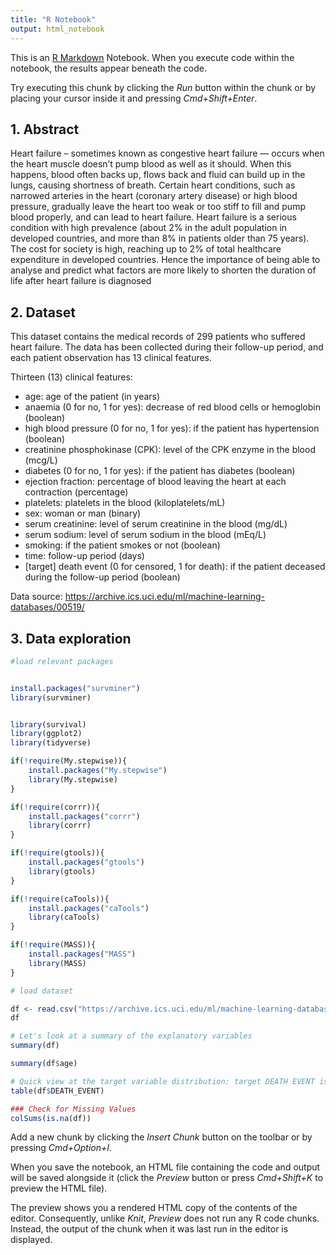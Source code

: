 ```yaml
---
title: "R Notebook"
output: html_notebook
---
```


This is an [R Markdown](http://rmarkdown.rstudio.com) Notebook. When you execute code within the notebook, the results appear beneath the code.

Try executing this chunk by clicking the *Run* button within the chunk or by placing your cursor inside it and pressing *Cmd+Shift+Enter*.

## 1. Abstract

Heart failure -- sometimes known as congestive heart failure --- occurs when the heart muscle doesn't pump blood as well as it should. When this happens, blood often backs up, flows back and fluid can build up in the lungs, causing shortness of breath. Certain heart conditions, such as narrowed arteries in the heart (coronary artery disease) or high blood pressure, gradually leave the heart too weak or too stiff to fill and pump blood properly, and can lead to heart failure. Heart failure is a serious condition with high prevalence (about 2% in the adult population in developed countries, and more than 8% in patients older than 75 years). The cost for society is high, reaching up to 2% of total healthcare expenditure in developed countries. Hence the importance of being able to analyse and predict what factors are more likely to shorten the duration of life after heart failure is diagnosed

## 2. Dataset

This dataset contains the medical records of 299 patients who suffered heart failure. The data has been collected during their follow-up period, and each patient observation has 13 clinical features.

Thirteen (13) clinical features:

-   age: age of the patient (in years)
-   anaemia (0 for no, 1 for yes): decrease of red blood cells or hemoglobin (boolean)
-   high blood pressure (0 for no, 1 for yes): if the patient has hypertension (boolean)
-   creatinine phosphokinase (CPK): level of the CPK enzyme in the blood (mcg/L)
-   diabetes (0 for no, 1 for yes): if the patient has diabetes (boolean)
-   ejection fraction: percentage of blood leaving the heart at each contraction (percentage)
-   platelets: platelets in the blood (kiloplatelets/mL)
-   sex: woman or man (binary)
-   serum creatinine: level of serum creatinine in the blood (mg/dL)
-   serum sodium: level of serum sodium in the blood (mEq/L)
-   smoking: if the patient smokes or not (boolean)
-   time: follow-up period (days)
-   [target] death event (0 for censored, 1 for death): if the patient deceased during the follow-up period (boolean)

Data source: <https://archive.ics.uci.edu/ml/machine-learning-databases/00519/>

## 3. Data exploration

```r
#load relevant packages


install.packages("survminer")
library(survminer)


library(survival)
library(ggplot2)
library(tidyverse)

if(!require(My.stepwise)){
    install.packages("My.stepwise")
    library(My.stepwise)
}

if(!require(corrr)){
    install.packages("corrr")
    library(corrr)
}

if(!require(gtools)){
    install.packages("gtools")
    library(gtools)
}

if(!require(caTools)){
    install.packages("caTools")
    library(caTools)
}

if(!require(MASS)){
    install.packages("MASS")
    library(MASS)
}


```

```r
# load dataset

df <- read.csv("https://archive.ics.uci.edu/ml/machine-learning-databases/00519/heart_failure_clinical_records_dataset.csv")
df
```

```r
# Let's look at a summary of the explanatory variables
summary(df)
```

```r
summary(df$age)
```

```r
# Quick view at the target variable distribution: target DEATH EVENT is a bollean 
table(df$DEATH_EVENT)
```

```r
### Check for Missing Values
colSums(is.na(df))
```

Add a new chunk by clicking the *Insert Chunk* button on the toolbar or by pressing *Cmd+Option+I*.

When you save the notebook, an HTML file containing the code and output will be saved alongside it (click the *Preview* button or press *Cmd+Shift+K* to preview the HTML file).

The preview shows you a rendered HTML copy of the contents of the editor. Consequently, unlike *Knit*, *Preview* does not run any R code chunks. Instead, the output of the chunk when it was last run in the editor is displayed.
